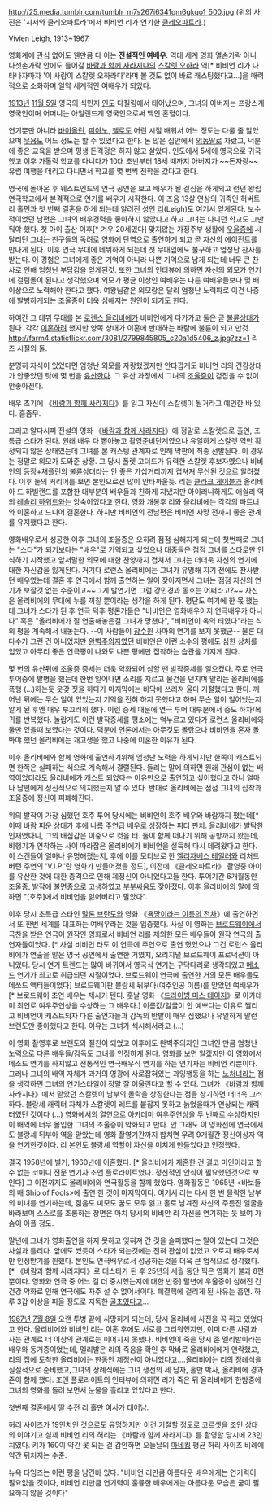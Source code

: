 http://25.media.tumblr.com/tumblr_m7s267i6341qm6gkqo1_500.jpg
(위의 사진은 '시저와 클레오파트라'에서 비비언 리가 연기한 [[클레오파트라]].)

Vivien Leigh, 1913~1967.

영화계에 관심 없어도 웬만큼 다 아는 '''전설적인 여배우'''. 역대 세계 영화 열손가락 아니 다섯손가락 안에도 들어갈 [[바람과 함께 사라지다]]의 [[스칼렛 오하라]] 역[* 비비언 리가 나타나자마자 '이 사람이 스칼렛 오하라다'라며 볼 것도 없이 바로 캐스팅했다고...]을 매력적으로 소화하며 일약 세계적인 여배우가 되었다.

[[1913년]] [[11월 5일]] 영국의 식민지 [[인도]] 다질링에서 태어났으며, 그녀의 아버지는 프랑스계 영국인이며 어머니는 아일랜드계 영국인으로써 백인 혼혈이다. 

연기뿐만 아니라 [[바이올린]], [[피아노]], [[첼로]]도 어린 시절 배워서 어느 정도는 다룰 줄 알았으며 [[무용]]도 어느 정도는 할 수 있었다고 한다. 돈 많은 집안에서 [[외동딸]]로 자랐고, 덕분에 좋은 교육을 받으며 평생 돈걱정은 하지 않고 살았다. 인도에서 5세에 영국으로 귀국했고 이후 가톨릭 학교를 다니다가 10대 초반부터 18세 때까지 아버지가 ~~돈자랑~~유럽 여행을 데리고 다니면서 학교를 몇 번씩 전학을 갔다고 한다. 

영국에 돌아온 후 웨스트엔드의 연극 공연을 보고 배우가 될 결심을 하게되고 런던 왕립연극학교에서 본격적으로 연기를 배우기 시작한다. 이 즈음 13살 연상의 귀족인 허버트 리 홀먼과 첫 번째 결혼을 하게 되는데 알려진 성인 [[리]](Leigh)도 여기서 얻게된다. 보수적이었던 남편은 그녀의 배우경력을 좋아하지 않았다고 하고 그녀는 다니던 학교도 그만 둬야 했다.
첫 아이 출산 이후[* 겨우 20세였다] 맞지않는 가정주부 생활에 [[우울증]]에 시달리던 그녀는 친구들의 독려로 영화에 단역으로 출연하게 되고 곧 자신의 에이전트를 만나게 된다. 이후 연극 무대에 데뷔하게 되는데 첫 무대임에도 불구하고 엄청난 찬사를 받는다. 이 경험은 그녀에게 좋은 기억이 아니라 나쁜 기억으로 남게 되는데 너무 큰 찬사로 인해 엄청난 부담감을 얻게된것. 또한 그녀의 인터뷰에 의하면 자신의 외모가 연기에 걸림돌이 된다고 생각했으며 외모가 평균 이상인 여배우는 다른 여배우들보다 몇 배 이상으로 노력해야 한다고 했다. 여왕님같은 외모랑은 달리 엄청난 노력파로 이건 나중에 발병하게되는 조울증이 더욱 심해지는 원인이 되기도 한다.

하여간 그 데뷔 무대를 본 [[로렌스 올리비에]]가 비비언에게 다가가고 둘은 곧 [[불륜]]상대가 된다. 각각 [[이혼]]하려 했지만 양쪽 상대가 이혼에 반대하는 바람에 불륜이 되고 만것. 
http://farm4.staticflickr.com/3081/2799845805_c20a1d5406_z.jpg?zz=1
리즈 시절의 둘.

분명히 자식이 있었다면 엄청난 외모를 자랑했겠지만 안타깝게도 비비언 리의 건강상태가 안좋았던 탓에 몇 번을 [[유산]]한다. 그 유산 과정에서 그녀의 [[조울증]]이 걷잡을 수 없이 안좋아진다. 

배우 초기에 《[[바람과 함께 사라지다]]》를 읽고 자신이 스칼렛이 될거라고 예언한 바 있다. 흠좀무.

그리고 알다시피 전설의 영화 《[[바람과 함께 사라지다]]》에 정말로 스칼렛으로 출연, 초특급 스타가 된다. 원래 배우 다 뽑아놓고 촬영준비단계였으나 유일하게 스칼렛 역만 확정되지 않은 상태였는데 그녀를 본 캐스팅 관계자로 인해 막판에 최종 선발된다. 이 경우는 정말로 외모가 도와준 상황. 그 당시 폴렛 고더드가 유력한 스칼렛 후보자였으나 비비언의 등장+채플린의 불륜상대라는 안 좋은 가십거리까지 겹쳐져 무산된 것으로 알려졌다. 이후 둘의 커리어를 보면 본인으로선 많이 안타까울듯. 리는 [[클라크 게이블]]과 올리비아 드 하빌랜드를 포함한 대부분의 배우들과 친하게 지냈지만 아이러니하게도 애쉴리 역의 [[레슬리 하워드]]와는 앙숙이었다고 한다. 영화 개봉후 리와 올리비에는 각각의 파트너와 이혼하고 드디어 결혼한다. 하지만 비비언의 전남편은 비비언 사망 전까지 좋은 관계를 유지했다고 한다. 

영화배우로서 성공한 이후 그녀의 조울증은 오히려 점점 심해지게 되는데 첫번째로 그녀는 "스타"가 되기보다는 "배우"로 기억되고 싶었으나 대중들은 점점 그녀를 스타로만 인식하기 시작했고 앞서말한 외모에 대한 찬양까지 겹쳐서 그녀는 더더욱 자신의 연기에 대한 자신감을 잃게된다. 거기다 로런스 올리비에는 그녀가 유명해 지기 전에도 찬사받던 배우였는데 결혼 후 연극에서 함께 출연하는 일이 잦아지면서 그녀는 점점 자신의 연기가 보잘것 없는 수준이고~~그게 발연기면 그럼 강민경과 동호는 어쩌라고?~~ 자신은 올리비에의 무대에 누를 끼칠 뿐이라는 생각을 하게 된다. 평단도 여기에 한 몫 했는데 그녀가 스타가 된 후 연극 덕후 평론가들은 "비비언은 영화배우이지 연극배우가 아니다" 혹은 "올리비에가 잘 연출해놓은걸 그녀가 망쳤다", "비비언이 옥의 티였다"라는 식의 평을 계속해서 내놓는다. --이 사람들이 [[장수원]] 사마의 연기를 보지 못했군-- 물론 대다수가 그런 건 아니었지만 [[완벽주의자]]였던 비비언은 이런 소수의 평에도 심한 상처를 입었고 아무리 좋은 연극평이 나와도 나쁜 평에만 집착하는 습관을 가지게 된다.

몇 번의 유산뒤에 조울증 증세는 더욱 악화되어 심할 땐 발작증세를 일으켰다. 주로 연극 투어중에 발병을 했는데 한번 일어나면 소리를 지르고 물건을 던지며 말리는 올리비에를 폭행 (...)하는듯 옷갖 짓을 하다가 마지막에는 바닥에 쓰러져 울다 기절했다고 한다. 깨어난 뒤에는 무슨 일이 있었는지 기억을 전혀 하지 못했다고 하며 무슨 일이 일어났는지 알게 된 후엔 매우 부끄러워 했다. 이런 증세 때문에 연극 투어 대부분에서 중도 하차/복귀를 반복했다. 놀랍게도 이런 발작증세를 평소에는 억누르고 있다가 로런스 올리비에와 둘만 있을때 보였다는 것이다. 덕분에 언론에서는 아무것도 몰랐으나 비비언을 혼자 돌봐야 했던 올리비에는 개고생을 했고 나중에 이혼한 이유가 된다.

이후 올리비에와 함께 영화에 출연하기위해 엄청난 노력을 하게되지만 한쪽이 캐스트되면 한쪽은 실패하는 식으로 계속해서 결렬된다. 들리는 말에 의하면 원래 관심이 없는 배역이었더라도 올리비에가 캐스트 되었다는 이유만으로 출연하고 싶어했다고 하니 얼마나 남편에게 정신적으로 의지했는지 알 수 있다. 반대로 올리비에는 점점 그녀의 집착과 조울증에 정신이 피폐해진다. 

위의 발작이 가장 심했던 호주 투어 당시에는 비비언이 호주 배우와 바람까지 폈는데[* 이때 바람 피운 상대가 후에 나름 주연급 배우로 성장하는 피터 핀치. 올리비에가 발탁한 인재였다니, 그의 배심감은 이중으로 컷을 터. 둘이 함께 떠나기 위해 공항까지 왔는데, 비행기가 연착하는 사이 따라잡은 올리비에가 비비언을 설득해 다시 데려왔다고 한다. 이 스캔들이 얼마나 유명해졌는지, 후에 이를 모티브로 한 [[엘리자베스 테일러]]와 리처드 버턴 주연의 'V.I.P.'란 영화가 만들어졌을 정도], 이전에 《클레오파트라》 촬영중 아이를 유산한 것에 대한 충격으로 인해 제정신이 아니었다고들 한다. 투어기간 6개월동안 조울증, 발작에 [[불면증]]으로 고생하였고 [[부부싸움]]도 잦아졌다. 이후 올리비에의 말에 의하면 "[호주]에서 비비언을 잃어버리고 말았다".

이후 당시 초특급 스타인 [[말론 브란도]]와 영화 《[[욕망이라는 이름의 전차]]》에 출연하면서 또 한번 세계를 대표하는 여배우라는 것을 입증했다. 사실 이 영화는 [[브로드웨이]]에서 극찬을 받은 연극이 원작인 영화로서 비비언 리를 제외한 모든 배우들이 원작 연극의 출연자들이었다. [* 사실 비비언 라도 이 연극에 주연으로 출연 했었으나 그건 로런스 올리비에가 연출을 맡은 영국 공연에서 출연한 거였지, 오리지널 브로드웨이 프로덕션이 아니었다. 당시 연기 트렌드는 많이 바뀌어서 영국식 연기는 구닥다리로 생각되었고 [[메소드]] 연기가 최고로 취급되던 시절이었다. 브로드웨이 연극에 출연한 거의 모든 배우들도 메쏘드 액터들이었다] 브로드웨이판 블랑셰 뒤부아(여주인공 이름)를 맏았던 여배우가[* 브로드웨이 초연 배우는 제시카 텐디. 훗날 영화 《[[드라이빙 미스 데이지]]》로 아카데미 최연로 여우주연상을 수상하는 그 배우다.] 이름값/얼굴이 안 예쁘다는 이유로 짤리고 비비언이 캐스트되자 다른 출연자들과 감독의 반발이 매우 심했으나 유일하게 말런 브랜도만 좋아했다고 한다. 이유는 그녀가 섹시해서라고 (...)

이 영화 촬영후로 브랜도와 절친이 되었고 이후에도 완벽주의자인 그녀인 만큼 엄청난 노력으로 다른 배우들/감독도 그녀를 인정하게 된다. 영화를 보면 알겠지만 이 영화에서 메소드 연기를 하지않고 전통적인 연극배우식 연기를 하는 연기자는 비비언 리뿐이다. 그러나 그녀의 배역 자체가 과거의 영광에 사로잡혀있는 과잉행동을 하는 [[노처녀]]라는 점을 생각하면 그녀의 연기스타일이 정말 잘 어울린다고 할 수 있다. 그녀가 《바람과 함께 사라지다》에서 맡았던 스칼렛이 남부의 몰락을 상징한다는 점을 상기하면 더더욱 그러하다. 블랑셰 캐릭터 자체가 스칼렛이 레트를 붙잡지 못하고 늙었을때가 연상되는 캐릭터였던 것이다 (...) 영화에서의 열연으로 아카데미 여우주연상을 두 번째로 수상하지만 이 배역에 너무 몰입한 그녀의 조울증이 악화되고 만다. 안 그래도 이 영화전에 연극에서도 블랑셰 뒤부아 역을 맏았는데 영화 촬영기간까지 합치면 무려 9개월간 정신이상자 역을 연기한것이다. 리 본인도 블랑셰 역할이 자신을 미치게 만들었다고 인정했다. 

결국 1958년에 별거, 1960년에 이혼했다. [* 올리비에가 재혼한 건 결코 미인이라고 할 수 없는 코미디 전문 연기자 조앤 플로라이트였다. 정신적인 안식이 필요했던것으로 보인다] 그 이전까지도 올리비에와 연극활동을 함께 했었다. 영화활동은 1965년 <바보들의 배 Ship of Fools>에 출연 한 것이 마지막이다. 여기서 리는 다시 한 번 몰락한 남부의 미녀를 연기하는데, 젊음도 미모도 꿈도 모두 잃고 홀로 남겨진 자신의 주름진 얼굴을 바라보며 스스로를 조롱하는 장면은 마치 당시의 비비안 리 자신을 연기하는 듯 보여 가슴이 아플 정도.

말년에 그녀가 영화출연을 하지 못하고 잊혀져 간 것을 슬퍼했다는 말이 있는데 그것은 사실과 틀리다. 앞에도 썼듯이 스타가 되는것에는 전혀 관심이 없었고 오로지 배우로서만 인정받기를 원했다. 본인도 연극배우로서 성공하는것을 더욱 큰 업적으로 생각했다. [* 《바람과 함께 사라지다》로 대스타가 된 후 25년의 세월 동안 찍은 영화가 불과 8편뿐이다. 영화와 연극 중 어느 걸 더 중시했는지에 대한 반증] 말년에 우울증이 심해진 건 건강 악화로 인해 연극에도 자주 설 수 없어서이다.
폐결핵에 걸리게 된 사유는 흡연. 하루 3갑 이상을 피울 정도로 지독한 [[골초]]였다고...

[[1967년]] [[7월 8일]] 오랜 투병 끝에 사망하게 되는데, 당시 올리비에 사진을 꼭 쥐고 있었다고 한다. 올리비에와 비비언 리는 이혼 후에도 서로를 그리워했지만, 이미 다른 사람과 사는 관계로 더 이상의 관계로는 이어지지 못했다. 비비언이 죽을 당시 존 멜리발이라는 배우와 동거중이었는데, 멜리발은 리의 죽음을 확인 후 막바로 올리비에에게 연락했고,리의 집에 도착한 올리비에는 한동안 제정신이 아니었다고....올리비에는 리의 장례식을 실질적으로 준비했고,그녀의 장례식에는 그녀 생전의 세 남자, 홀만 박사, 올리비에 경과 존이 함께 했다. 조앤 플로라이트의 인터뷰에 의하면 리가 죽은 뒤 올리비에가 한밤중에 그녀의 영화를 돌려 보면서 눈물을 흘리고 있었다고 한다.

첫번째 결혼에서 딸 수전 리 홀만 여사가 태어남.

[[허리]] 사이즈가 19인치인 것으로도 유명하지만 이건 기절할 정도로 [[코르셋]]을 조인 상태의 이야기고 실제 비비언 리의 허리는 《바람과 함께 사라지다》를 촬영할 당시에 23인치였다. 키가 160이 약간 못 되는 걸 감안하면 오늘날의 [[마네킹]] 평균 허리 사이즈 비례에 약간 뒤처지는 수준.

뉴욕 타임즈는 이런 평을 남긴바 있다.
"비비언 리만큼 아름다운 배우에게는 연기력이 필요없을 것이다, 비비언 리만큼 연기력이 훌륭한 배우에게는 아름다운 모습은 굳이 필요하지 않을 것이다"
